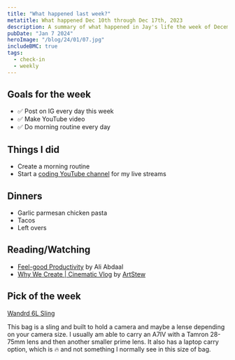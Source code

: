 ```yaml
---
title: "What happened last week?"
metatitle: What happened Dec 10th through Dec 17th, 2023
description: A summary of what happened in Jay's life the week of December 10th 2023.  
pubDate: "Jan 7 2024"
heroImage: "/blog/24/01/07.jpg"
includeBMC: true
tags:
  - check-in
  - weekly
---
```


## Goals for the week

- ✅ Post on IG every day this week
- ✅ Make YouTube video
- ✅ Do morning routine every day

## Things I did

- Create a morning routine
- Start a [coding YouTube channel](https://geni.us/P1MW) for my live streams

## Dinners

- Garlic parmesan chicken pasta
- Tacos
- Left overs

## Reading/Watching

<AffiliateDisclaimer />

- [Feel-good Productivity](https://amzn.to/3vfJF2r) by Ali Abdaal
- [Why We Create | Cinematic Vlog](https://www.youtube.com/watch?v=bN5195vEuEA) by [ArtStew](https://www.youtube.com/@ArtStew_)

## Pick of the week

[Wandrd 6L Sling](https://geni.us/wandrd6lsling)

This bag is a sling and built to hold a camera and maybe a lense depending on your camera size. I usually am able to carry an A7IV with a Tamron 28-75mm lens and then another smaller prime lens. It also has a laptop carry option, which is 🔥 and not something I normally see in this size of bag.